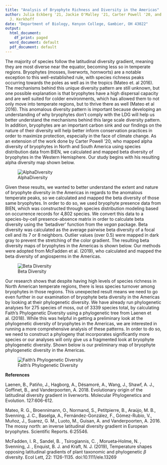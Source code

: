 ```yaml
---
title: "Analysis of Bryophyte Richness and Diversity in the Americas"
author: Julia Eckberg '21, Jackie O'Malley '21, Carter Powell '20, and Dr. Andrew
  J. Kerkhoff
date: "Department of Biology, Kenyon College, Gambier, OH 43022"
output:
  html_document:
    df_print: paged
  word_document: default
  pdf_document: default
---
```


The majority of species follow the latitudinal diversity gradient, meaning they are most diverse near the equator, becoming less so in temperate regions. Bryophytes (mosses, liverworts, hornworts) are a notable exception to this well-established rule, with species richness peaks occurring towards the poles as well as in the tropics (Mateo et. al 2016). The mechanisms behind this unique diversity pattern are still unknown, but one possible explanation is that bryophytes have a high dispersal capacity and are well suited for colder environments, which has allowed them to not only move into temperate regions, but to thrive there as well (Mateo et al 2016). This anomalous diversity pattern is important because developing an understanding of why bryophytes don’t comply with the LDG will help us better understand the mechanisms behind this large scale diversity pattern. In addition, bryophytes are an important carbon sink and our findings on the nature of their diversity will help better inform conservation practices in order to maximize protection, especially in the face of climate change. 
As an extension of the work done by Carter Powell '20, who mapped alpha diversity of bryophytes in North and South America using species distribution data from BIEN, we calculated and mapped beta diversity of bryophytes in the Western Hemisphere. Our study begins with his resulting alpha diversity map shown below. 

![AlphaDiversity](Figures/alpha.png)

Given these results, we wanted to better understand the extent and nature of bryophyte diversity in the Americas in regards to the anomalous temperate peaks, so we calculated and mapped the beta diversity of those same bryophytes. In order to do so, we used bryophyte presence data from BIEN, which was constructed through species distribution modeling based on occurrence records for 4,802 species. We convert this data to a species-by-cell presence-absence matrix in order to calculate beta diversity using the 'betadiver' function from the *vegan* package. Beta diversity was calculated as the average pairwise beta diversity of a focal cell and its 7 or 8 neighbors. Outlier values (over 0.5) were mapped in dark gray to prevent the stretching of the color gradient. The resulting beta diversity maps of bryophytes in the Americas is shown below. Our methods were adopted from McFadden et al. (2019), who calculated and mapped the beta diversity of angiosperms in the Americas. 

![Beta Diversity](Figures/beta.png)

Our research shows that despite having high levels of species richness in North American temperate regions, there is less species turnover among bryophytes in those regions. This unexpected result means we need to go even further in our examination of bryophyte beta diversity in the Americas by looking at their phylogenetic diversity. We have already run phylogenetic analyses for 275 species of moss, out of 3339 species total, by calculating Faith's Phylogenetic Diversity using a phylogenetic tree from Laenen et al. (2018). While this was helpful in getting a preliminary look at the phylogenetic diversity of bryophytes in the Americas, we are interested in running a more comprehensive analysis of these patterns. In order to do so, we need to construct a phylogeny that incorporates significantly more species or our analyses will only give us a fragmented look at bryophyte phylogenetic diversity. Shown below is our preliminary map of bryophyte phylogenetic diversity in the Americas. 

![Faith's Phylogenetic Diversity](Figures/pd.png)


**References**

Laenen, B., Patiño, J., Hagborg, A., Désamoré, A., Wang, J., Shawf, A. J., Goffinet, B., and Vanderpoorten, A. 2018. Evolutionary origin of the latitudinal diversity gradient in liverworts. Molecular Phylogenetics and Evolution. 127:606-612.

Mateo, R. G., Broennimann, O., Normand, S., Petitpierre, B., Araújo, M. B., Svenning, J. C., Baselga, A., Fernández-González, F., Gómez-Rubio, V., Muñoz, J., Suarez, G. M., Luoto, M., Guisan, A. and Vanderpoorten, A. 2016. The mossy north: an inverse latitudinal diversity gradient in European bryophytes. Scientific Reports. 6:25546.

McFadden, I. R., Sandel, B. , Tsirogiannis, C. , Morueta‐Holme, N. , Svenning, J. , Enquist, B. J. and Kraft, N. J. (2019), Temperature shapes opposing latitudinal gradients of plant taxonomic and phylogenetic $\beta$ diversity. Ecol Lett, 22: 1126-1135. doi:10.1111/ele.13269

